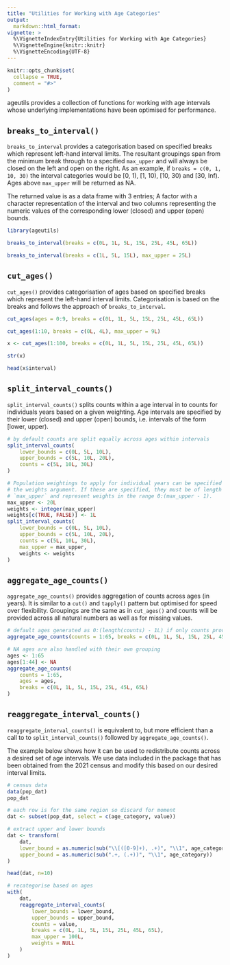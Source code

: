 ```yaml
---
title: "Utilities for Working with Age Categories"
output:
  markdown::html_format:
vignette: >
  %\VignetteIndexEntry{Utilities for Working with Age Categories}
  %\VignetteEngine{knitr::knitr}
  %\VignetteEncoding{UTF-8}
---
```


```r
knitr::opts_chunk$set(
  collapse = TRUE,
  comment = "#>"
)
```

ageutils provides a collection of functions for working with age intervals whose
underlying implementations have been optimised for performance.

## `breaks_to_interval()`

`breaks_to_interval` provides a categorisation based on specified breaks which
represent left-hand interval limits. The resultant groupings span from the
minimum break through to a specified `max_upper` and will always be closed on
the left and open on the right. As an example, if `breaks = c(0, 1, 10, 30)` the
interval categories would be [0, 1), [1, 10), [10, 30) and [30, Inf). Ages above
`max_upper` will be returned as NA.

The returned value is as a data frame with 3 entries;
A factor with a character representation of the interval and two columns
representing the numeric values of the corresponding lower (closed) and upper
(open) bounds.

```r
library(ageutils)

breaks_to_interval(breaks = c(0L, 1L, 5L, 15L, 25L, 45L, 65L))

breaks_to_interval(breaks = c(1L, 5L, 15L), max_upper = 25L)
```

## `cut_ages()`

`cut_ages()` provides categorisation of ages based on specified breaks which
represent the left-hand interval limits. Categorisation is based on the breaks
and follows the approach of `breaks_to_interval`.

```r
cut_ages(ages = 0:9, breaks = c(0L, 1L, 5L, 15L, 25L, 45L, 65L))

cut_ages(1:10, breaks = c(0L, 4L), max_upper = 9L)

x <- cut_ages(1:100, breaks = c(0L, 1L, 5L, 15L, 25L, 45L, 65L))

str(x)

head(x$interval)
```

## `split_interval_counts()`

`split_interval_counts()` splits counts within a age interval in to counts for
individuals years based on a given weighting. Age intervals are specified by
their lower (closed) and upper (open) bounds, i.e. intervals of the form
[lower, upper).

```r
# by default counts are split equally across ages within intervals
split_interval_counts(
    lower_bounds = c(0L, 5L, 10L),
    upper_bounds = c(5L, 10L, 20L),
    counts = c(5L, 10L, 30L)
)

# Population weightings to apply for individual years can be specified by
# the weights argument. If these are specified, they must be of length
# `max_upper` and represent weights in the range 0:(max_upper - 1).
max_upper <- 20L
weights <- integer(max_upper)
weights[c(TRUE, FALSE)] <- 1L
split_interval_counts(
    lower_bounds = c(0L, 5L, 10L),
    upper_bounds = c(5L, 10L, 20L),
    counts = c(5L, 10L, 30L),
    max_upper = max_upper,
    weights <- weights
)
```

## `aggregate_age_counts()`

`aggregate_age_counts()` provides aggregation of counts across ages (in years).
It is similar to a `cut()` and `tapply()` pattern but optimised for speed over
flexibility. Groupings are the same as in `cut_ages()` and counts will
be provided across all natural numbers as well as for missing values.

```r
# default ages generated as 0:(length(counts) - 1L) if only counts provided.
aggregate_age_counts(counts = 1:65, breaks = c(0L, 1L, 5L, 15L, 25L, 45L, 65L))

# NA ages are also handled with their own grouping
ages <- 1:65
ages[1:44] <- NA
aggregate_age_counts(
    counts = 1:65,
    ages = ages,
    breaks = c(0L, 1L, 5L, 15L, 25L, 45L, 65L)
)
```

## `reaggregate_interval_counts()`

`reaggregate_interval_counts()` is equivalent to, but more efficient than a call
to to `split_interval_counts()` followed by `aggregate_age_counts()`.

The example below shows how it can be used to redistribute counts across a
desired set of age intervals. We use data included in the package that has been
obtained from the 2021 census and modify this based on our desired interval
limits. 

```r
# census data
data(pop_dat)
pop_dat

# each row is for the same region so discard for moment
dat <- subset(pop_dat, select = c(age_category, value))

# extract upper and lower bounds
dat <- transform(
    dat,
    lower_bound = as.numeric(sub("\\[([0-9]+), .+)", "\\1", age_category)),
    upper_bound = as.numeric(sub(".+, (.+))", "\\1", age_category))
)

head(dat, n=10)

# recategorise based on ages
with(
    dat,
    reaggregate_interval_counts(
        lower_bounds = lower_bound,
        upper_bounds = upper_bound,
        counts = value,
        breaks = c(0L, 1L, 5L, 15L, 25L, 45L, 65L),
        max_upper = 100L,
        weights = NULL
    )
)
```
